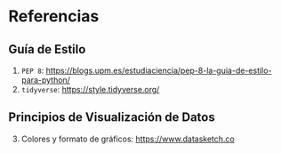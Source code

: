 # Referencias

## Guía de Estilo

1. `PEP 8`: <https://blogs.upm.es/estudiaciencia/pep-8-la-guia-de-estilo-para-python/>
2. `tidyverse`: <https://style.tidyverse.org/>

## Principios de Visualización de Datos

3. Colores y formato de gráficos: <https://www.datasketch.co>